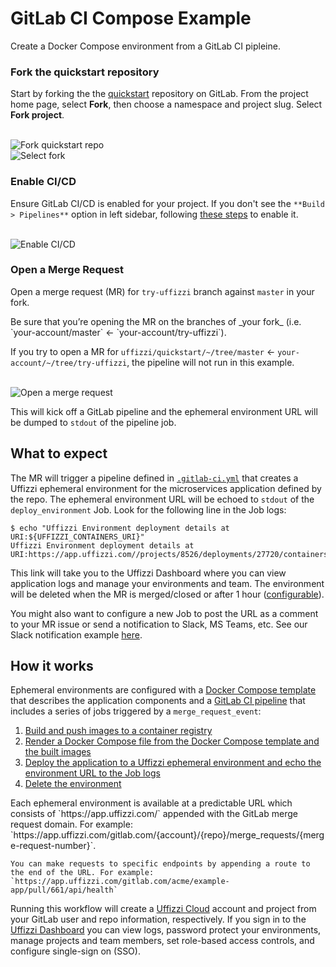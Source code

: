 
# GitLab CI Compose Example

Create a Docker Compose environment from a GitLab CI pipleine.

<Steps>

### Fork the quickstart repository

Start by forking the the [quickstart](https://gitlab.com/uffizzicloud/quickstart-gitlab-ci) repository on GitLab. From the project home page, select **Fork**, then choose a namespace and project slug. Select **Fork project**.

<br />
<Image
    src="/images/quickstart-gitlab-fork-1.png"
    width={640}
    height={433}
    alt="Fork quickstart repo"
    className="border rounded-lg overflow-hidden mt-6"
/>
<br />
<Image
    src="/images/quickstart-gitlab-fork-2.png"
    width={640}
    height={433}
    alt="Select fork"
    className="border rounded-lg overflow-hidden mt-6"
/>
<br />



### Enable CI/CD 

Ensure GitLab CI/CD is enabled for your project. If you don't see the `**Build > Pipelines**` option in left sidebar, following [these steps](https://docs.gitlab.com/ee/ci/enable_or_disable_ci.html#enable-cicd-in-a-project) to enable it.

<br />
<Image
    src="/images/quickstart-gitlab-build-pipelines.png"
    width={640}
    height={433}
    alt="Enable CI/CD"
    className="border rounded-lg overflow-hidden mt-6"
/>
<br />

### Open a Merge Request

Open a merge request (MR) for `try-uffizzi` branch against `master` in your fork.

<Callout type="warning">
    Be sure that you’re opening the MR on the branches of _your fork_ (i.e. `your-account/master` ← `your-account/try-uffizzi`).
</Callout>

If you try to open a MR for `uffizzi/quickstart/~/tree/master` ← `your-account/~/tree/try-uffizzi`, the pipeline will not run in this example.

<br />
<Image
    src="/images/quickstart-gitlab-create-mr.png"
    width={640}
    height={433}
    alt="Open a merge request"
    className="border rounded-lg overflow-hidden mt-6"
/>
<br />

This will kick off a GitLab pipeline and the ephemeral environment URL will be dumped to `stdout` of the pipeline job. 

</Steps>

 
## What to expect

The MR will trigger a pipeline defined in [`.gitlab-ci.yml`](https://gitlab.com/uffizzicloud/quickstart-gitlab-ci/-/blob/master/.gitlab-ci.yml) that creates a Uffizzi ephemeral environment for the microservices application defined by the repo. The ephemeral environment URL will be echoed to `stdout` of the `deploy_environment` Job. Look for the following line in the Job logs:

```
$ echo "Uffizzi Environment deployment details at URI:${UFFIZZI_CONTAINERS_URI}"
Uffizzi Environment deployment details at URI:https://app.uffizzi.com//projects/8526/deployments/27720/containers
```

This link will take you to the Uffizzi Dashboard where you can view application logs and manage your environments and team. The environment will be deleted when the MR is merged/closed or after 1 hour ([configurable](https://gitlab.com/uffizzicloud/quickstart-gitlab-ci/-/blob/master/docker-compose.uffizzi.yml#L7)).

You might also want to configure a new Job to post the URL as a comment to your MR issue or send a notification to Slack, MS Teams, etc. See our Slack notification example [here](https://gitlab.com/uffizzi/environment-action/-/blob/main/Notifications/slack.yml).
  
## How it works 

Ephemeral environments are configured with a [Docker Compose template](https://gitlab.com/uffizzicloud/quickstart-gitlab-ci/-/blob/master/docker-compose.uffizzi.yml) that describes the application components and a [GitLab CI pipeline](https://gitlab.com/uffizzicloud/quickstart-gitlab-ci/-/blob/master/.gitlab-ci.yml) that includes a series of jobs triggered by a `merge_request_event`:

1. [Build and push images to a container registry](https://gitlab.com/uffizzicloud/quickstart-gitlab-ci/-/blob/master/.gitlab-ci.yml#L14)
2. [Render a Docker Compose file from the Docker Compose template and the built images](https://gitlab.com/uffizzicloud/quickstart-gitlab-ci/-/blob/master/.gitlab-ci.yml#L56-76)
3. [Deploy the application to a Uffizzi ephemeral environment and echo the environment URL to the Job logs](https://gitlab.com/uffizzi/environment-action/-/blob/main/environment.gitlab-ci.yml#L30-76)
4. [Delete the environment](https://gitlab.com/uffizzi/environment-action/-/blob/main/environment.gitlab-ci.yml#L98-115)

<Callout>
    Each ephemeral environment is available at a predictable URL which consists of `https://app.uffizzi.com/` appended with the GitLab merge request domain. For example:  
    `https://app.uffizzi.com/gitlab.com/{account}/{repo}/merge_requests/{merge-request-number}`.  

    You can make requests to specific endpoints by appending a route to the end of the URL. For example:  
    `https://app.uffizzi.com/gitlab.com/acme/example-app/pull/661/api/health`  
</Callout>

Running this workflow will create a [Uffizzi Cloud](https://uffizzi.com) account and project from your GitLab user and repo information, respectively. If you sign in to the [Uffizzi Dashboard](https://app.uffizzi.com/sign_in) you can view logs, password protect your environments, manage projects and team members, set role-based access controls, and configure single-sign on (SSO).